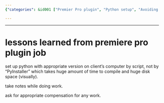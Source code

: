 ```yaml
---
{"categories": &id001 ["Premier Pro plugin", "Python setup", "Avoiding PyInstaller", "Notetaking", "Fair compensation", "Lessons learned", "Video editing software"], "category": "Python programming", "date": "2023-12-22 23:52:59", "description": "This text discusses the valuable lessons learned while working on a Premier Pro plugin job. The author highlights the importance of correctly setting up Python using scripts, avoiding time-consuming compilers like PyInstaller, keeping detailed notes throughout the project, and ensuring fair compensation for services provided.", "tags": *id001, "title": "lessons learned from premiere pro plugin job"}

---
```


------

# lessons learned from premiere pro plugin job

set up python with appropriate version on client's computer by script, not by "PyInstaller" which takes huge amount of time to compile and huge disk space (visually).

take notes while doing work.

ask for appropriate compensation for any work.

